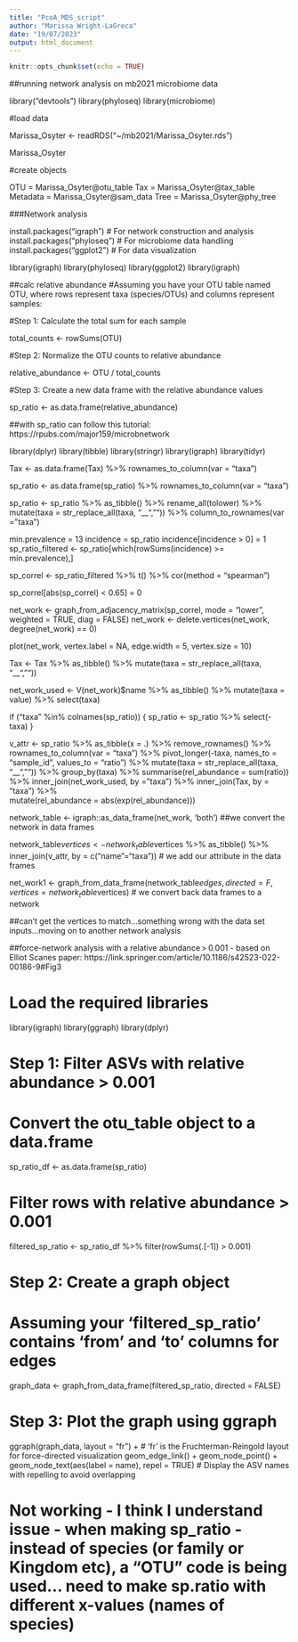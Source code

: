 ```yaml
---
title: "PcoA_MDS_script"
author: "Marissa Wright-LaGreca"
date: "19/07/2023"
output: html_document
---
```


```r
knitr::opts_chunk$set(echo = TRUE)
```

##running network analysis on mb2021 microbiome data


library("devtools")
library(phyloseq)
library(microbiome)

#load data

Marissa_Osyter <- readRDS("~/mb2021/Marissa_Osyter.rds")

Marissa_Osyter

#create objects

OTU = Marissa_Osyter@otu_table
Tax = Marissa_Osyter@tax_table
Metadata = Marissa_Osyter@sam_data
Tree = Marissa_Osyter@phy_tree

###Network analysis

install.packages("igraph")  # For network construction and analysis
install.packages("phyloseq") # For microbiome data handling
install.packages("ggplot2") # For data visualization

library(igraph)
library(phyloseq)
library(ggplot2)
library(igraph)


##calc relative abundance
#Assuming you have your OTU table named OTU, where rows represent taxa (species/OTUs) and columns represent samples:

#Step 1: Calculate the total sum for each sample

total_counts <- rowSums(OTU)

#Step 2: Normalize the OTU counts to relative abundance

relative_abundance <- OTU / total_counts

#Step 3: Create a new data frame with the relative abundance values

sp_ratio <- as.data.frame(relative_abundance)

##with sp_ratio can follow this tutorial: https://rpubs.com/major159/microbnetwork

library(dplyr)
library(tibble)
library(stringr)
library(igraph)
library(tidyr)

Tax <- as.data.frame(Tax) %>%
  rownames_to_column(var = "taxa")

sp_ratio <- as.data.frame(sp_ratio) %>%
  rownames_to_column(var = "taxa")

sp_ratio <- sp_ratio %>% 
  as_tibble() %>% 
  rename_all(tolower) %>% 
  mutate(taxa = str_replace_all(taxa, "__", "")) %>% 
  column_to_rownames(var = "taxa")

min.prevalence = 13
incidence = sp_ratio
incidence[incidence > 0] = 1
sp_ratio_filtered <- sp_ratio[which(rowSums(incidence) >= min.prevalence),]

sp_correl <- sp_ratio_filtered %>% 
  t() %>% 
  cor(method = "spearman")

sp_correl[abs(sp_correl) < 0.65] = 0

net_work <- graph_from_adjacency_matrix(sp_correl, mode = "lower", weighted = TRUE, diag = FALSE)
net_work <- delete.vertices(net_work, degree(net_work) == 0)

plot(net_work, vertex.label = NA, edge.width = 5, vertex.size = 10)

Tax <- Tax %>% 
  as_tibble() %>% 
  mutate(taxa = str_replace_all(taxa, "__", ""))

net_work_used <- V(net_work)$name %>% 
  as_tibble() %>% 
  mutate(taxa = value) %>% 
  select(taxa)

if ("taxa" %in% colnames(sp_ratio)) {
  sp_ratio <- sp_ratio %>%
    select(-taxa)
}

v_attr <- sp_ratio %>%
  as_tibble(x = .) %>%
  remove_rownames() %>%
  rownames_to_column(var = "taxa") %>%
  pivot_longer(-taxa, names_to = "sample_id", values_to = "ratio") %>%
  mutate(taxa = str_replace_all(taxa, "__", "")) %>% 
  group_by(taxa) %>% 
  summarise(rel_abundance = sum(ratio)) %>% 
  inner_join(net_work_used, by = "taxa") %>% 
  inner_join(Tax, by = "taxa") %>%  
  mutate(rel_abundance = abs(exp(rel_abundance)))

network_table <- igraph::as_data_frame(net_work, 'both') ##we convert the network in data frames

network_table$vertices <- network_table$vertices %>%
  as_tibble() %>% 
  inner_join(v_attr, by = c("name"="taxa"))  # we add our attribute in the data frames 

net_work1 <- graph_from_data_frame(network_table$edges,
                                   directed = F,
                                   vertices = network_table$vertices) # we convert back data frames to a network

##can't get the vertices to match...something wrong with the data set inputs...moving on to another network analysis

##force-network analysis with a relative abundance > 0.001 - based on Elliot Scanes paper: https://link.springer.com/article/10.1186/s42523-022-00186-9#Fig3

# Load the required libraries
library(igraph)
library(ggraph)
library(dplyr)

# Step 1: Filter ASVs with relative abundance > 0.001

# Convert the otu_table object to a data.frame
sp_ratio_df <- as.data.frame(sp_ratio)

# Filter rows with relative abundance > 0.001
filtered_sp_ratio <- sp_ratio_df %>%
  filter(rowSums(.[-1]) > 0.001)

# Step 2: Create a graph object
# Assuming your 'filtered_sp_ratio' contains 'from' and 'to' columns for edges
graph_data <- graph_from_data_frame(filtered_sp_ratio, directed = FALSE)

# Step 3: Plot the graph using ggraph
ggraph(graph_data, layout = "fr") +   # 'fr' is the Fruchterman-Reingold layout for force-directed visualization
  geom_edge_link() +
  geom_node_point() +
  geom_node_text(aes(label = name), repel = TRUE)  # Display the ASV names with repelling to avoid overlapping

# Not working - I think I understand issue - when making sp_ratio - instead of species (or family or Kingdom etc), a "OTU" code is being used... need to make sp.ratio with different x-values (names of species)

